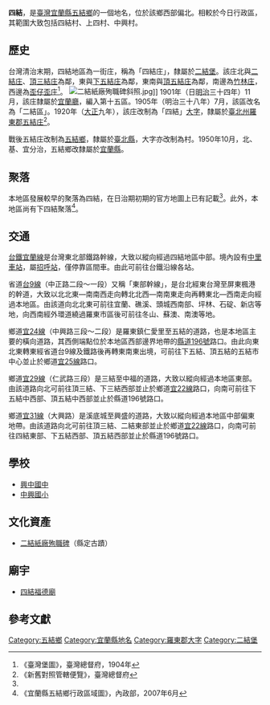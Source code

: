 {{noteTA
|1 = zh-cn:庄; zh-hk:庄; zh-tw:庄;
}}
'''四結'''，是[[臺灣|臺灣]][[宜蘭縣|宜蘭縣]][[五結鄉|五結鄉]]的一個地名，位於該鄉西部偏北。相較於今日行政區，其範圍大致包括四結村、上四村、中興村。

==歷史==
台灣清治末期，四結地區為一街庄，稱為「四結庄」，隸屬於[[二結堡|二結堡]]。該庄北與[[二結_(五結鄉)|二結庄]]、[[頂三結庄|頂三結庄]]為鄰，東與[[下五結庄|下五結庄]]為鄰，東南與[[頂五結庄|頂五結庄]]為鄰，南邊為[[竹林_(宜蘭縣)|竹林庄]]，西邊為[[歪仔歪庄|歪仔歪庄]]<ref name="臺灣堡圖">《臺灣堡圖》，臺灣總督府，1904年</ref>。
[[File:二結紙廠殉職碑斜照.jpg|thumb]]]]
1901年（日[[明治|明治]]三十四年）11月，該庄隸屬於[[宜蘭廳|宜蘭廳]]，編入第十五區。1905年（明治三十八年）7月，該區改名為「二結區」。1920年（[[大正|大正]]九年），該庄改制為「四結」[[大字|大字]]，隸屬於[[臺北州|臺北州]][[羅東郡|羅東郡]][[五結庄|五結庄]]<ref>《新舊對照管轄便覽》，臺灣總督府</ref>。

戰後五結庄改制為[[五結鄉|五結鄉]]，隸屬於[[臺北縣|臺北縣]]，大字亦改制為村。1950年10月，北、基、宜分治，五結鄉改隸屬於[[宜蘭縣|宜蘭縣]]。

==聚落==
本地區發展較早的聚落為四結，在日治期初期的官方地圖上已有記載<ref name="臺灣堡圖"/>。此外，本地區尚有下四結聚落<ref>《宜蘭縣五結鄉行政區域圖》，內政部，2007年6月</ref>。

==交通==
[[台鐵|台鐵]][[宜蘭線|宜蘭線]]是台灣東北部鐵路幹線，大致以縱向經過四結地區中部。境內設有[[中里車站|中里車站]]，屬[[招呼站_(台鐵)|招呼站]]，僅停靠區間車。由此可前往台鐵沿線各站。

省道[[台9線|台9線]]（中正路二段～一段）又稱「東部幹線」，是台北經東台灣至屏東楓港的幹道，大致以北北東—南南西走向轉北北西—南南東走向再轉東北—西南走向經過本地區。由該道向北北東可前往宜蘭、礁溪、頭城西南部、坪林、石碇、新店等地，向西南經外環道繞過羅東市區後可前往冬山、蘇澳、南澳等地。

鄉道[[宜24線|宜24線]]（中興路三段～二段）是羅東鎮仁愛里至五結的道路，也是本地區主要的橫向道路，其西側端點位於本地區西部邊界地帶的[[縣道196號|縣道196號]]路口。由此向東北東轉東經省道台9線及鐵路後再轉東南東出境，可前往下五結、頂五結的五結市中心並止於鄉道[[宜25線|宜25線]]路口。

鄉道[[宜29線|宜29線]]（仁武路三段）是三結至中福的道路，大致以縱向經過本地區東部。由該道路向北可前往頂三結、下三結西部並止於鄉道[[宜22線|宜22線]]路口，向南可前往下五結中西部、頂五結中西部並止於縣道196號路口。

鄉道[[宜31線|宜31線]]（大興路）是溪底城至興盛的道路，大致以縱向經過本地區中部偏東地帶。由該道路向北可前往頂三結、二結東部並止於鄉道[[宜22線|宜22線]]路口，向南可前往四結東部、下五結西部、頂五結西部並止於縣道196號路口。

==學校==
*[[興中國中|興中國中]]
*[[宜蘭縣五結鄉中興國民小學|中興國小]]

==文化資產==
*[[二結紙廠殉職碑|二結紙廠殉職碑]]（縣定古蹟）

==廟宇==
*[[四結福德廟|四結福德廟]]

==參考文獻==
{{reflist}}

{{羅東郡}}

[[Category:五結鄉|Category:五結鄉]]
[[Category:宜蘭縣地名|Category:宜蘭縣地名]]
[[Category:羅東郡大字|Category:羅東郡大字]]
[[Category:二結堡|Category:二結堡]]